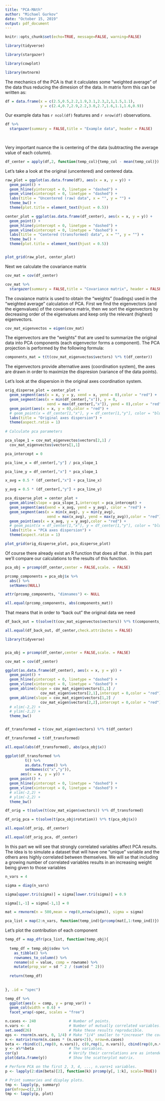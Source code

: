 ```yaml
---
title: "PCA-MAth"
author: "Michael Gurkov"
date: "October 15, 2019"
output: pdf_document
---
```


```r
knitr::opts_chunk$set(echo=TRUE, message=FALSE, warning=FALSE)
```


```r

library(tidyverse)

library(stargazer)

library(cowplot)

library(mvtnorm)

```


\section{Methodology}

The mechanics of the PCA is that it calculates some "weighted average" of the
data thus reducing the dimesion of the data. In matrix form this can be written
as:



\subsection{Data}

```r

df = data.frame(x = c(2.5,0.5,2.2,1.9,3.1,2.3,2,1,1.5,1.1),
                y = c(2.4,0.7,2.9,2.2,3.0,2.7,1.6,1.1,1.6,0.9))

```


Our example data has `r ncol(df)` features and `r nrow(df)` observations.

```r

df %>% 
  stargazer(summary = FALSE,title = "Example data", header = FALSE)
  
  

```

Very important nuance the is centering of the data (subtracting the average value of each column). 
\textcolor{red}{Why is centering important?}

```r

df_center = apply(df,2, function(temp_col){temp_col - mean(temp_col)})

```

Let's take a look at the original (uncentered) and centered data.

```r

raw_plot = ggplot(as.data.frame(df), aes(x = x, y = y)) + 
  geom_point() + 
  geom_hline(yintercept = 0, linetype = "dashed") +
  geom_vline(xintercept = 0, linetype = "dashed") + 
  labs(title = "Uncentered (raw) data", x = "", y = "") + 
  theme_bw() + 
  theme(plot.title = element_text(hjust = 0.5))

center_plot = ggplot(as.data.frame(df_center), aes(x = x, y = y)) + 
  geom_point() + 
  geom_hline(yintercept = 0, linetype = "dashed") +
  geom_vline(xintercept = 0, linetype = "dashed") +
  labs(title = "Centered (transformed) data", x = "", y = "") + 
  theme_bw() + 
  theme(plot.title = element_text(hjust = 0.5))


plot_grid(raw_plot, center_plot)


```

\subsection{Covariance matrix}

Next we calculate the covariance matrix 

```r

cov_mat = cov(df_center)

cov_mat %>% 
  stargazer(summary = FALSE,title = "Covariance matrix", header = FALSE)

```

The covaiance matrix is used to obtain the "weights" (loadings) used in the "weighted average" calculation of PCA. First we find the eigenvectors (and the eigenvalues) of the covariance matrix, then we sort the eigenvectors by decreasing order of the eigenvalues and keep only the relevant (highest) eigenvectors.\footnote{If we keep all the eigenvectors than the dimension will be preserved.} 


\subsection{Eigenvectors and eigenvalues}

```r

cov_mat_eigenvectos = eigen(cov_mat)

```


\subsection{PCA "weights"}

The eigenvectors are the "weights" that are used to summarize the original data into PCA components (each eigenvector forms a component). The PCA projection is performed by the following formula:

\begin{equation}
ComponentMatrix_{n \times k} = [EigenMatrix^{T}_{k \times  k} * DataMatrix^{T}_{n \times k}]^{T}
\end{equation}

```r

components_mat = t(t(cov_mat_eigenvectos$vectors) %*% t(df_center))

```


\subsection{Graphical (geometric) Interpretation}

The eigenvectors provide alternative axes (coordination system), the axes are drawn in order to maximize the dispresion (variance of the data points).

Let's look at the dispersion in the original axes coordination system.



```r

orig_disperse_plot = center_plot + 
  geom_segment(aes(x = x, y = y, xend = x, yend = 0),color = "red") +
  geom_segment(aes(x = min(df_center[,"x"]), y = 0,
                   xend = max(df_center[,"x"]), yend = 0),color = "red") +
  geom_point(aes(x = x, y = 0),color = "red") + 
  # geom_point(x = df_center[1,"x"], y = df_center[1,"y"], color = "blue") +
  labs(title = "Original axes dispersion") + 
  theme(aspect.ratio = 1)
  
# Calculate pca parameters

pca_slope_1 = cov_mat_eigenvectos$vectors[2,1] / 
  cov_mat_eigenvectos$vectors[1,1]

pca_intercept = 0

pca_line_x = df_center[,"y"] / pca_slope_1

pca_line_y = df_center[,"x"] * pca_slope_1

x_avg = 0.5 * (df_center[,"x"] + pca_line_x)

y_avg = 0.5 * (df_center[,"y"] + pca_line_y)

pca_disperse_plot = center_plot + 
  geom_abline(slope = pca_slope_1,intercept = pca_intercept) + 
  geom_segment(aes(xend = x_avg, yend = y_avg), color = "red") + 
  geom_segment(aes(x = min(x_avg), y = min(y_avg),
                   xend = max(x_avg), yend = max(y_avg)),color = "red") + 
  geom_point(aes(x = x_avg, y = y_avg),color = "red") + 
  # geom_point(x = df_center[1,"x"], y = df_center[1,"y"], color = "blue") +
  labs(title = "PCA axes dispersion") + 
  theme(aspect.ratio = 1)

plot_grid(orig_disperse_plot, pca_disperse_plot)


```


\subsubsection{Comparison with R functions}

Of course there already exist an R function that does all that \textit{prcomp}. In this part we'll compare our calculations to the results of this function.

```r

pca_obj = prcomp(df_center,center = FALSE,scale. = FALSE)

prcomp_components = pca_obj$x %>% 
  abs() %>% 
  setNames(NULL)

attr(prcomp_components, "dimnames") <- NULL

all.equal(prcomp_components, abs(components_mat))


```


\section{Backing out original data}


That means that in order to "back out" the original data we need 

\begin{equation}
DataMatrix_{n \times k} = \left[[EigenMatrix^{T}_{k \times  k}] ^ {-1} * [ComponentMatrix_{n \times k}]^{T}\right]^{T}
\end{equation}


```r

df_back_out = t(solve(t(cov_mat_eigenvectos$vectors)) %*% t(components_mat))

all.equal(df_back_out, df_center,check.attributes = FALSE)

```


```r

library(tidyverse)


pca_obj = prcomp(df_center,center = FALSE,scale. = FALSE)

cov_mat = cov(df_center)

ggplot(as.data.frame(df_center), aes(x = x, y = y)) + 
  geom_point() + 
  geom_hline(yintercept = 0, linetype = "dashed") +
  geom_vline(xintercept = 0, linetype = "dashed") + 
  geom_abline(slope = cov_mat_eigen$vectors[1,1] /
                cov_mat_eigen$vectors[2,1],intercept = 0,color = "red") + 
  geom_abline(slope = cov_mat_eigen$vectors[1,2] /
                cov_mat_eigen$vectors[2,2],intercept = 0,color = "red") +
  # xlim(-2,2) + 
  # ylim(-2,2) + 
  theme_bw()


df_transformed = t(cov_mat_eigen$vectors) %*% t(df_center)

df_transformed = t(df_transformed)

all.equal(abs(df_transformed), abs(pca_obj$x))

ggplot(df_transformed %>% 
         t() %>% 
         as.data.frame() %>% 
         setNames(c("x","y")),
       aes(x = x, y = y)) + 
  geom_point() + 
  geom_hline(yintercept = 0, linetype = "dashed") +
  geom_vline(xintercept = 0, linetype = "dashed") +
  # xlim(-2,2) +
  # ylim(-2,2) +
  theme_bw()

df_orig = t(solve(t(cov_mat_eigen$vectors)) %*% df_transformed)

df_orig_pca = t(solve(t(pca_obj$rotation)) %*% t(pca_obj$x))

all.equal(df_orig, df_center)

all.equal(df_orig_pca, df_center)


```


\section{Special issues}

In this part we will see that strongly correlated variables affect PCA results. The idea is to simulate a dataset that will have one "unique" variable and the others ares highly correlated between themselves. We will se that including a growing number of correlated variables results in an increasing weight being given to those variables

```r

n_vars = 4

sigma = diag(n_vars)

sigma[upper.tri(sigma)] = sigma[lower.tri(sigma)] = 0.9

sigma[1,-1] = sigma[-1,1] = 0

mat = rmvnorm(n = 500,mean = rep(0,nrow(sigma)), sigma = sigma)

pca_list = map(2:n_vars, function(temp_ind){prcomp(mat[,1:temp_ind])})


```


Let's plot the contribution of each component

```r

temp_df = map_dfr(pca_list, function(temp_obj){
  
  temp_df = temp_obj$sdev %>% 
    as_tibble() %>% 
    rownames_to_column() %>% 
    rename(sd = value, comp = rowname) %>% 
    mutate(prop_var = sd ^ 2 / (sum(sd ^ 2)))
  
  return(temp_df)
  
  
}, .id = "spec")

temp_df %>% 
  ggplot(aes(x = comp, y = prop_var)) + 
  geom_col(width = 0.6) + 
  facet_wrap(~spec, scales = "free")

```



```r

n.cases <- 240               # Number of points.
n.vars <- 4                  # Number of mutually correlated variables.
set.seed(26)                 # Make these results reproducible.
eps <- rnorm(n.vars, 0, 1/4) # Make "1/4" smaller to *increase* the correlations.
x <- matrix(rnorm(n.cases * (n.vars+2)), nrow=n.cases)
beta <- rbind(c(1,rep(0, n.vars)), c(0,rep(1, n.vars)), cbind(rep(0,n.vars), diag(eps)))
y <- x%*%beta                # The variables.
cor(y)                       # Verify their correlations are as intended.
plot(data.frame(y))          # Show the scatterplot matrix.

# Perform PCA on the first 2, 3, 4, ..., n.vars+1 variables.
p <- lapply(2:dim(beta)[2], function(k) prcomp(y[, 1:k], scale=TRUE))

# Print summaries and display plots.
tmp <- lapply(p, summary)
par(mfrow=c(2,2))
tmp <- lapply(p, plot)

```

